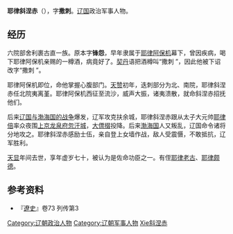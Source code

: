 '''耶律斜涅赤'''（{{bd|？||？||catIdx=Yelu耶律斜涅赤}}），字'''撒刺'''。[[辽国|辽国]]政治军事人物。

== 经历 ==
六院部舍利裹古直一族。原本字'''锋怨'''，早年隶属于[[耶律阿保机|耶律阿保机]]幕下，曾因疾病，喝下耶律阿保机亲赐的一樽酒，病竟好了。[[契丹|契丹]]语把酒樽叫“撒刺 ”，因此他被下诏改字“撒刺 ”。

耶律阿保机即位，命他掌握心腹部门。[[天赞|天赞]]初年，迭刺部分为北、南院，耶律斜涅赤任北院夷离堇。耶律阿保机西征至流沙，威声大振，诸夷溃散，就命斜涅赤招抚他们。

后来[[辽国与渤海国的战争|辽国与渤海国的战争]]爆发，辽军攻克扶余城，耶律斜涅赤跟从太子大元帅[[耶律倍|耶律倍]]率众夜围[[上京龙泉府|上京龙泉府]][[忽汗城|忽汗城]]，[[大諲譔|大僄掇]]投降。后来[[渤海国|渤海国]]人又叛乱，辽国命令诸将分地攻之。耶律斜涅赤感励士伍，亲自登上女墙作战，敌人受震慑，不敢抵抗，辽军胜利。

[[天显|天显]]年间去世，享年虚岁七十，被认为是佐命功臣之一。有侄[[耶律老古|耶律老古]]、[[耶律颇德|耶律颇德]]。
== 参考资料 ==
*『[[遼史|遼史]]』卷73 列传第3 

{{DEFAULTSORT:Yelu耶律斜涅赤}}
[[Category:辽朝政治人物|Category:辽朝政治人物]]
[[Category:辽朝军事人物|Category:辽朝军事人物]]
[[Category:耶律氏|Xie斜涅赤]]